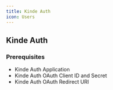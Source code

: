 ```yaml
---
title: Kinde Auth
icon: Users
---
```


## Kinde Auth

### Prerequisites

- Kinde Auth Application
- Kinde Auth OAuth Client ID and Secret
- Kinde Auth OAuth Redirect URI
